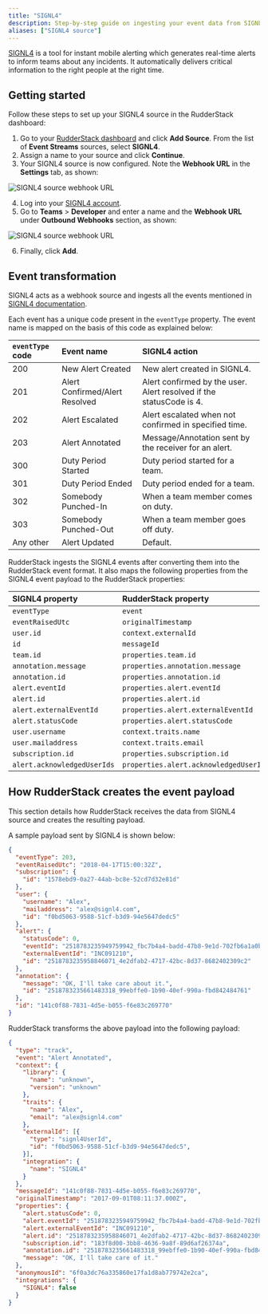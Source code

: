 ```yaml
---
title: "SIGNL4"
description: Step-by-step guide on ingesting your event data from SIGNL4 into RudderStack.
aliases: ["SIGNL4 source"]
---
```


[SIGNL4](https://www.signl4.com/) is a tool for instant mobile alerting which generates real-time alerts to inform teams about any incidents. It automatically delivers critical information to the right people at the right time.

## Getting started

Follow these steps to set up your SIGNL4 source in the RudderStack dashboard:

1. Go to your [RudderStack dashboard](https://app.rudderstack.com/) and click **Add Source**. From the list of **Event Streams** sources, select **SIGNL4**.
2. Assign a name to your source and click **Continue**.
3. Your SIGNL4 source is now configured. Note the **Webhook URL** in the **Settings** tab, as shown:

<img src="../../../assets/event-stream-sources/signl4-source.png" alt="SIGNL4 source webhook URL" />

4. Log into your <a href="https://connect.signl4.com/">SIGNL4 account</a>. 
5. Go to **Teams** > **Developer** and enter a name and the **Webhook URL** under **Outbound Webhooks** section, as shown:

<img src="../../../assets/event-stream-sources/signl4-source-webhook.png" alt="SIGNL4 source webhook URL" />

6. Finally, click **Add**. 

## Event transformation

SIGNL4 acts as a webhook source and ingests all the events mentioned in [SIGNL4 documentation](https://www.signl4.com/outbound-webhooks/#N10).

Each event has a unique code present in the <code class="inline-code">eventType</code> property. The event name is mapped on the basis of this code as explained below:

| `eventType` code  | Event name | SIGNL4 action |
| :------------------ | :------------- |:------------- |
| 200  | New Alert Created    | New alert created in SIGNL4. |
| 201 | Alert Confirmed/Alert Resolved    | Alert confirmed by the user. Alert resolved if the statusCode is 4. |
| 202  | Alert Escalated    | Alert escalated when not confirmed in specified time. |
| 203  | Alert Annotated   | Message/Annotation sent by the receiver for an alert. |
| 300  | Duty Period Started    | Duty period started for a team. |
| 301  | Duty Period Ended    | Duty period ended for a team. |
| 302  | Somebody Punched-In    | When a team member comes on duty. |
| 303  | Somebody Punched-Out   | When a team member goes off duty. |
| Any other  | Alert Updated    | Default. |

RudderStack ingests the SIGNL4 events after converting them into the RudderStack event format. It also maps the following properties from the SIGNL4 event payload to the RudderStack properties:

| SIGNL4 property  | RudderStack property| 
| :------------------ | :------------- |
| `eventType`  | `event`    | 
| `eventRaisedUtc`        | `originalTimestamp`        | 
| `user.id` | `context.externalId`        | 
| `id`        | `messageId`|
| `team.id`     | `properties.team.id`   | 
| `annotation.message`    | `properties.annotation.message`  |
| `annotation.id`     | `properties.annotation.id`   |
| `alert.eventId`  | `properties.alert.eventId`    | 
| `alert.id`        | `properties.alert.id`        | 
| `alert.externalEventId` | `properties.alert.externalEventId`        | 
| `alert.statusCode`        | `properties.alert.statusCode`|
| `user.username`     | `context.traits.name`   | 
| `user.mailaddress`    | `context.traits.email`  |
| `subscription.id`     | `properties.subscription.id`   |
| `alert.acknowledgedUserIds`     | `properties.alert.acknowledgedUserIds`   |

## How RudderStack creates the event payload

This section details how RudderStack receives the data from SIGNL4 source and creates the resulting payload.

A sample payload sent by SIGNL4 is shown below:

```json
{
  "eventType": 203,
  "eventRaisedUtc": "2018-04-17T15:00:32Z",
  "subscription": {
    "id": "1578ebd9-0a27-44ab-bc8e-52cd7d32e81d"
  },
  "user": {
    "username": "Alex",
    "mailaddress": "alex@signl4.com",
    "id": "f0bd5063-9588-51cf-b3d9-94e5647dedc5"
  },
  "alert": {
    "statusCode": 0,
    "eventId": "2518783235949759942_fbc7b4a4-badd-47b8-9e1d-702fb6a1a0b2",
    "externalEventId": "INC091210",
    "id": "2518783235958846071_4e2dfab2-4717-42bc-8d37-8682402309c2"
  },
  "annotation": {
    "message": "OK, I'll take care about it.",
    "id": "2518783235661483318_99ebffe0-1b90-40ef-990a-fbd842484761"
  },
  "id": "141c0f88-7831-4d5e-b055-f6e83c269770"
}
```

RudderStack transforms the above payload into the following payload:

```json
{
  "type": "track",
  "event": "Alert Annotated",
  "context": {
    "library": {
      "name": "unknown",
      "version": "unknown"
    },
    "traits": {
      "name": "Alex",
      "email": "alex@signl4.com"
    },
    "externalId": [{
      "type": "signl4UserId",
      "id": "f0bd5063-9588-51cf-b3d9-94e5647dedc5",
    }],
    "integration": {
      "name": "SIGNL4"
    }
  },
  "messageId": "141c0f88-7831-4d5e-b055-f6e83c269770",
  "originalTimestamp": "2017-09-01T08:11:37.000Z",
  "properties": {
    "alert.statusCode": 0,
    "alert.eventId": "2518783235949759942_fbc7b4a4-badd-47b8-9e1d-702fb6a1a0b2",
    "alert.externalEventId": "INC091210",
    "alert.id": "2518783235958846071_4e2dfab2-4717-42bc-8d37-8682402309c2",
    "subscription.id": "183f8d00-3bb8-4636-9a8f-89d6af26374a",
    "annotation.id": "2518783235661483318_99ebffe0-1b90-40ef-990a-fbd842484761",
    "message": "OK, I'll take care of it."
  },
  "anonymousId": "6f0a3dc76a335860e17fa1d8ab779742e2ca",
  "integrations": {
    "SIGNL4": false
  }
}
```
